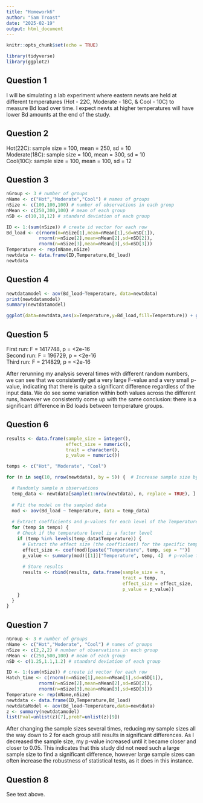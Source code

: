 ```yaml
---
title: "Homework6"
author: "Sam Troast"
date: "2025-02-19"
output: html_document
---
```


```r
knitr::opts_chunk$set(echo = TRUE)
```
```r
library(tidyverse)
library(ggplot2)
```
**Question 1**
-
I will be simulating a lab experiment where eastern newts are held at different temperatures (Hot - 22C, Moderate - 18C, & Cool - 10C) to measure Bd load over time. I expect newts at higher temperatures will have lower Bd amounts at the end of the study.

**Question 2**
-
Hot(22C): sample size = 100, mean = 250, sd = 10  
Moderate(18C): sample size = 100,  mean = 300, sd = 10  
Cool(10C): sample size = 100, mean = 100, sd = 12

**Question 3**
-
```r
nGroup <- 3 # number of groups
nName <- c("Hot","Moderate","Cool") # names of groups
nSize <- c(100,100,100) # number of observations in each group
nMean <- c(250,300,100) # mean of each group
nSD <- c(10,10,12) # standard deviation of each group

ID <- 1:(sum(nSize)) # create id vector for each row
Bd_load <- c(rnorm(n=nSize[1],mean=nMean[1],sd=nSD[1]),
            rnorm(n=nSize[2],mean=nMean[2],sd=nSD[2]),
            rnorm(n=nSize[3],mean=nMean[3],sd=nSD[3]))
Temperature <- rep(nName,nSize)
newtdata <- data.frame(ID,Temperature,Bd_load)
newtdata
```

**Question 4**
-
```r
newtdatamodel <- aov(Bd_load~Temperature, data=newtdata)
print(newtdatamodel)
summary(newtdatamodel)

ggplot(data=newtdata,aes(x=Temperature,y=Bd_load,fill=Temperature)) + geom_boxplot() + scale_fill_manual(values= c("blue","red","green"))
```
**Question 5**
-
First run: F = 1417748, p = <2e-16  
Second run: F = 196729, p = <2e-16  
Third run: F = 214829, p = <2e-16 

After rerunning my analysis several times with different random numbers, we can see that we consistently get a very large F-value and a very small p-value, indicating that there is quite a significant difference regardless of the input data. We do see some variation within both values across the different runs, however we consistently come up with the same conclusion: there is a significant difference in Bd loads between temperature groups.

**Question 6**
-
```r
results <- data.frame(sample_size = integer(),
                      effect_size = numeric(),
                      trait = character(),
                      p_value = numeric())

temps <- c("Hot", "Moderate", "Cool")

for (n in seq(10, nrow(newtdata), by = 5)) {  # Increase sample size by 5 each iteration

  # Randomly sample n observations
  temp_data <- newtdata[sample(1:nrow(newtdata), n, replace = TRUE), ]
  
  # Fit the model on the sampled data
  mod <- aov(Bd_load ~ Temperature, data = temp_data)
  
  # Extract coefficients and p-values for each level of the Temperature factor
  for (temp in temps) {
    # Check if the temperature level is a factor level
    if (temp %in% levels(temp_data$Temperature)) {
      # Extract the effect size (the coefficient) for the specific temperature level
      effect_size <- coef(mod)[paste("Temperature", temp, sep = "")]
      p_value <- summary(mod)[[1]]["Temperature", temp, 4]  # p-value for the temp
      
      # Store results
      results <- rbind(results, data.frame(sample_size = n, 
                                           trait = temp, 
                                           effect_size = effect_size, 
                                           p_value = p_value))
    }
  }
}
```

**Question 7**
-
```r
nGroup <- 3 # number of groups
nName <- c("Hot","Moderate", "Cool") # names of groups
nSize <- c(2,2,2) # number of observations in each group
nMean <- c(250,500,100) # mean of each group
nSD <- c(1.25,1.1,1.2) # standard deviation of each group

ID <- 1:(sum(nSize)) # create id vector for each row
Hatch_time <- c(rnorm(n=nSize[1],mean=nMean[1],sd=nSD[1]),
            rnorm(n=nSize[2],mean=nMean[2],sd=nSD[2]),
            rnorm(n=nSize[3],mean=nMean[3],sd=nSD[3]))
Temperature <- rep(nName,nSize)
newtdata <- data.frame(ID,Temperature,Bd_load)
newtdataModel <- aov(Bd_load~Temperature,data=newtdata)
z <- summary(newtdatamodel)
list(Fval=unlist(z)[7],probF=unlist(z)[9])
```

After changing the sample sizes several times, reducing my sample sizes all the way down to 2 for each group still results in significant differences. As I decreased the sample size, my p-value increased until it became closer and closer to 0.05. This indicates that this study did not need such a large sample size to find a significant difference, however large sample sizes can often increase the robustness of statistical tests, as it does in this instance.

**Question 8**
-
See text above.
